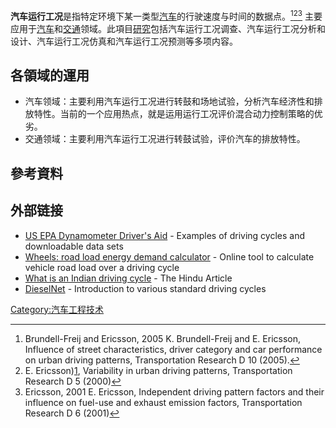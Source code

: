 {{Expand|time=2011-02-23}}
'''汽车运行工况'''是指特定环境下某一类型[[汽车|汽车]]的行驶速度与时间的数据点。<ref>Brundell-Freij and Ericsson, 2005 K. Brundell-Freij and E. Ericsson, Influence of street characteristics, driver category and car performance on urban driving patterns, Transportation Research D 10 (2005).</ref><ref>E. Ericsson)[http://www.sciencedirect.com/science?_ob=ArticleURL&_udi=B6VH8-40CJYRS-2&_user=1021782&_coverDate=09%2F30%2F2000&_rdoc=1&_fmt=high&_orig=search&_origin=search&_sort=d&_docanchor=&view=c&_searchStrId=1522507173&_rerunOrigin=google&_acct=C000050479&_version=1&_urlVersion=0&_userid=1021782&md5=d4035a8ebf189725680027ad148cef42&searchtype=a], Variability in urban driving patterns, Transportation Research D 5 (2000)</ref><ref>Ericsson, 2001 E. Ericsson, Independent driving pattern factors and their influence on fuel-use and exhaust emission factors, Transportation Research D 6 (2001) </ref>
主要应用于[[汽车|汽车]]和[[交通|交通]]领域。此項目[[研究|研究]]包括汽车运行工况调查、汽车运行工况分析和设计、汽车运行工况仿真和汽车运行工况预测等多项内容。

== 各領域的運用 ==
*汽车领域：主要利用汽车运行工况进行转鼓和场地试验，分析汽车经济性和排放特性。当前的一个应用热点，就是运用运行工况评价混合动力控制策略的优劣。
*交通领域：主要利用汽车运行工况进行转鼓试验，评价汽车的排放特性。

== 參考資料 ==
<references />

==外部链接==
*[http://www.epa.gov/nvfel/testing/dynamometer.htm US EPA Dynamometer Driver's Aid] {{Wayback|url=http://www.epa.gov/nvfel/testing/dynamometer.htm |date=20140330111359 }} - Examples of driving cycles and downloadable data sets
*[http://www.virtual-car.org/wheels/wheels-road-load-calculation.html Wheels: road load energy demand calculator] {{Wayback|url=http://www.virtual-car.org/wheels/wheels-road-load-calculation.html |date=20200217125242 }} - Online tool to calculate vehicle road load over a driving cycle
*[https://web.archive.org/web/20110317014521/http://www.hinduonnet.com/thehindu/seta/2002/02/28/stories/2002022800150400.htm What is an Indian driving cycle] - The Hindu Article
*[http://www.dieselnet.com/standards/cycles DieselNet] {{Wayback|url=http://www.dieselnet.com/standards/cycles |date=20161114221552 }} - Introduction to various standard driving cycles

{{DEFAULTSORT:Driving Cycle}}

[[Category:汽车工程技术|Category:汽车工程技术]]